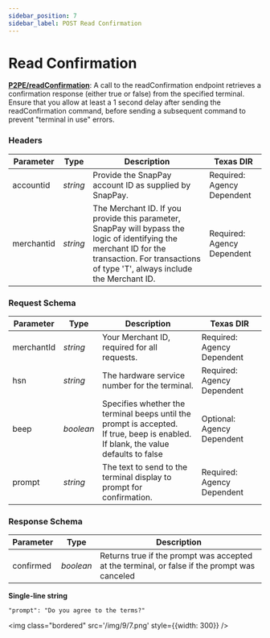 ```yaml
---
sidebar_position: 7
sidebar_label: POST Read Confirmation
---
```


# Read Confirmation


**[<ApiBadge class='small' type="post" /> P2PE/readConfirmation](https://developer.fiserv.com/product/SnapPay/api/?type=post&path=/P2PE/readConfirmation&branch=main&version=3.0.1)**: A call to the readConfirmation endpoint retrieves a confirmation response (either true or false) from the specified terminal. Ensure that you allow at least a 1 second delay after sending the readConfirmation command, before sending a subsequent command to prevent "terminal in use" errors.

### Headers

| Parameter | Type | Description | Texas DIR |
|---|---|---|---|
| accountid | *string* | Provide the SnapPay account ID as supplied by SnapPay. | Required: Agency Dependent |
| merchantid | *string* | The Merchant ID. If you provide this parameter, SnapPay will bypass the logic of identifying the merchant ID for the transaction. For transactions of type 'T', always include the Merchant ID. | Required: Agency Dependent |

### Request Schema

| Parameter | Type | Description | Texas DIR |
|---|---|---|---|
| merchantId | *string* | Your Merchant ID, required for all requests. | Required: Agency Dependent |
| hsn | *string* | The hardware service number for the terminal. | Required: Agency Dependent |
| beep | *boolean* | Specifies whether the terminal beeps until the prompt is accepted. <br /> If true, beep is enabled. If blank, the value defaults to false | Optional: Agency Dependent |
| prompt | *string* | The text to send to the terminal display to prompt for confirmation. | Required: Agency Dependent |

### Response Schema

| Parameter | Type | Description |
|---|---|---|
| confirmed | *boolean* | Returns true if the prompt was accepted at the terminal, or false if the prompt was canceled |

**Single-line string**
``` 
"prompt": "Do you agree to the terms?" 
```
<img class="bordered" src='/img/9/7.png' style={{width: 300}} />